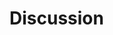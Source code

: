 # Discussion {#sec:discussion}

<!-- **Some random thoughts that might also belong in results...** -->


